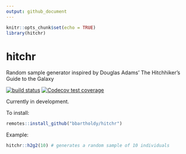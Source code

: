 ```yaml
---
output: github_document
---
```


```r
knitr::opts_chunk$set(echo = TRUE)
library(hitchr)
```


# hitchr
Random sample generator inspired by Douglas Adams' The Hitchhiker's Guide to the Galaxy

<!-- badges start -->
[![build status](https://github.com/bbartholdy/hitchr/workflows/R-CMD-check/badge.svg)](https://github.com/bbartholdy/hitchr/actions)
[![Codecov test coverage](https://codecov.io/gh/bbartholdy/hitchr/branch/master/graph/badge.svg)](https://codecov.io/gh/bbartholdy/hitchr?branch=master)
<!-- badges end -->

Currently in development.

To install:

```r
remotes::install_github("bbartholdy/hitchr")
```

Example:

```r
hitchr::h2g2(10) # generates a random sample of 10 individuals
```
